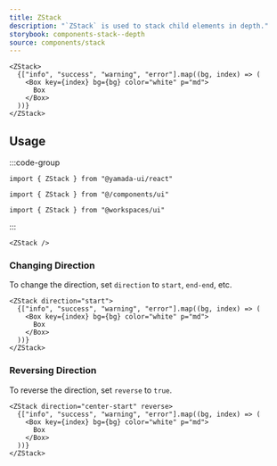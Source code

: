 ```yaml
---
title: ZStack
description: "`ZStack` is used to stack child elements in depth."
storybook: components-stack--depth
source: components/stack
---
```


```tsx preview
<ZStack>
  {["info", "success", "warning", "error"].map((bg, index) => (
    <Box key={index} bg={bg} color="white" p="md">
      Box
    </Box>
  ))}
</ZStack>
```

## Usage

:::code-group

```tsx [package]
import { ZStack } from "@yamada-ui/react"
```

```tsx [alias]
import { ZStack } from "@/components/ui"
```

```tsx [monorepo]
import { ZStack } from "@workspaces/ui"
```

:::

```tsx
<ZStack />
```

### Changing Direction

To change the direction, set `direction` to `start`, `end-end`, etc.

```tsx preview
<ZStack direction="start">
  {["info", "success", "warning", "error"].map((bg, index) => (
    <Box key={index} bg={bg} color="white" p="md">
      Box
    </Box>
  ))}
</ZStack>
```

### Reversing Direction

To reverse the direction, set `reverse` to `true`.

```tsx preview
<ZStack direction="center-start" reverse>
  {["info", "success", "warning", "error"].map((bg, index) => (
    <Box key={index} bg={bg} color="white" p="md">
      Box
    </Box>
  ))}
</ZStack>
```
